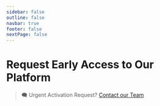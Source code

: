 ```yaml
---
sidebar: false
outline: false
navbar: true
footer: false
nextPage: false
---
```



# Request Early Access to Our Platform

<EarlyAccessForm />

> 🗨️ Urgent Activation Request? [Contact our Team](mailto:info@gigapipe.com)
